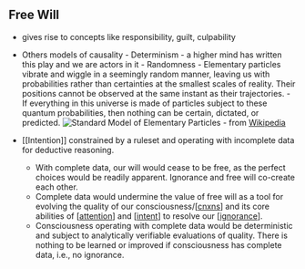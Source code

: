 ## Free Will

- gives rise to concepts like responsibility, guilt, culpability
- Others models of causality - Determinism - a higher mind has written this play and we are actors in it - Randomness - Elementary particles vibrate and wiggle in a seemingly random manner, leaving us with probabilities rather than certainties at the smallest scales of reality. Their positions cannot be observed at the same instant as their trajectories. - If everything in this universe is made of particles subject to these quantum probabilities, then nothing can be certain, dictated, or predicted.
  ![Standard Model of Elementary Particles](/images/Standard_Model_of_Elementary_Particles.png) - from [Wikipedia](https://www.wikiwand.com/en/Subatomic_particle)

- [[Intention]] constrained by a ruleset and operating with incomplete data for deductive reasoning.
  - With complete data, our will would cease to be free, as the perfect choices would be readily apparent. Ignorance and free will co-create each other.
  - Complete data would undermine the value of free will as a tool for evolving the quality of our consciousness/[[cnxns]] and its core abilities of [[attention]] and [[intent]] to resolve our [[ignorance]].
  - Consciousness operating with complete data would be deterministic and subject to analytically verifiable evaluations of quality. There is nothing to be learned or improved if consciousness has complete data, i.e., no ignorance.

[//begin]: # "Autogenerated link references for markdown compatibility"
[cnxns]: cnxns "cnxns"
[attention]: attention "Attention"
[intent]: intent "Intent"
[ignorance]: ignorance "Ignorance"
[//end]: # "Autogenerated link references"
